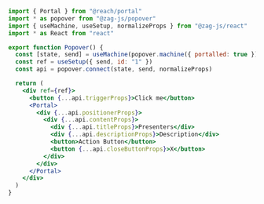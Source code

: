 ```jsx
import { Portal } from "@reach/portal"
import * as popover from "@zag-js/popover"
import { useMachine, useSetup, normalizeProps } from "@zag-js/react"
import * as React from "react"

export function Popover() {
  const [state, send] = useMachine(popover.machine({ portalled: true }))
  const ref = useSetup({ send, id: "1" })
  const api = popover.connect(state, send, normalizeProps)

  return (
    <div ref={ref}>
      <button {...api.triggerProps}>Click me</button>
      <Portal>
        <div {...api.positionerProps}>
          <div {...api.contentProps}>
            <div {...api.titleProps}>Presenters</div>
            <div {...api.descriptionProps}>Description</div>
            <button>Action Button</button>
            <button {...api.closeButtonProps}>X</button>
          </div>
        </div>
      </Portal>
    </div>
  )
}
```
